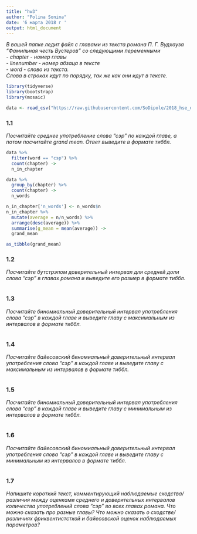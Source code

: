 ```yaml
---
title: "hw3"
author: "Polina Sonina"
date: '6 марта 2018 г '
output: html_document
---
```


_В вашей папке ледит файл с главами из текста романа П. Г. Вудхауза “Фамильная честь Вустеров” со следующими переменными_
<br>
- _chapter - номер главы_
<br>
- _linenumber - номер абзаца в тексте_
<br>
- _word - слово из текста._
<br>
_Слова в строках идут по порядку, так же как они идут в тексте._

```r
library(tidyverse)
library(bootstrap)
library(mosaic)

data <- read_csv("https://raw.githubusercontent.com/SoDipole/2018_hse_data_analysis/master/hw4_binomial_ci/hw4_wodehouse.csv")

```

### 1.1
_Посчитайте среднее употребление слова “сэр” по каждой главе, а потом посчитайте grand mean. Ответ выведите в формате тиббл._
```r
data %>% 
  filter(word == "сэр") %>% 
  count(chapter) ->
  n_in_chapter

data %>%
  group_by(chapter) %>% 
  count(chapter) ->
  n_words

n_in_chapter['n_words'] <- n_words$n
n_in_chapter %>%
  mutate(average = n/n_words) %>% 
  arrange(desc(average)) %>% 
  summarise(g_mean = mean(average)) ->
  grand_mean

as_tibble(grand_mean)
```

### 1.2
_Посчитайте бутстрэпом доверительный интервал для средней доли слова “сэр” в главах романа и выведите его размер в формате тиббл._
```r

```

### 1.3
_Посчитайте биномиальный доверительный интервал употребления слова “сэр” в каждой главе и выведите главу с максимальным из интервалов в формате тиббл._
```r

```

### 1.4
_Посчитайте байесовский биномиальный доверительный интервал употребления слова “сэр” в каждой главе и выведите главу с максимальным из интервалов в формате тиббл._
```r

```

### 1.5
_Посчитайте биномиальный доверительный интервал употребления слова “сэр” в каждой главе и выведите главу с минимальным из интервалов в формате тиббл._
```r

```

### 1.6
_Посчитайте байесовский биномиальный доверительный интервал употребления слова “сэр” в каждой главе и выведите главу с минимальным из интервалов в формате тиббл._
```r

```

### 1.7
_Напишите короткий текст, комментирующий наблюдаемые сходства/различия между оценками среднего и доверительных интервалов количества употреблений слова “сэр” во всех главах романа. Что можно сказать про разные главы? Что можно сказать о сходстве/различиях фриквентистсткой и байесовской оценок наблюдаемых параметров?_
